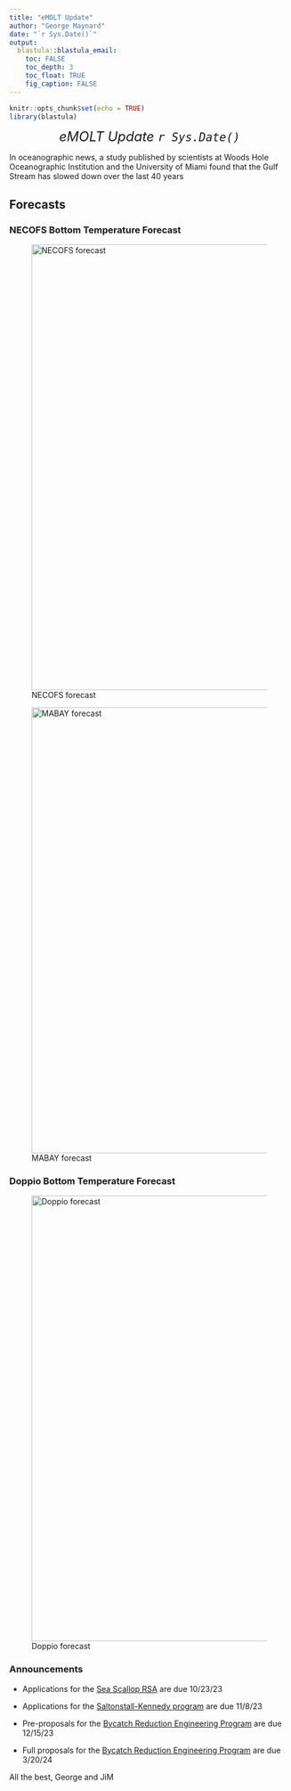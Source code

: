```yaml
---
title: "eMOLT Update"
author: "George Maynard"
date: "`r Sys.Date()`"  
output: 
  blastula::blastula_email:
    toc: FALSE
    toc_depth: 3
    toc_float: TRUE
    fig_caption: FALSE
---
```


```r
knitr::opts_chunk$set(echo = TRUE)
library(blastula)
```

<center> 

<font size="5"> *eMOLT Update `r Sys.Date()` * </font>

</center>

In oceanographic news, a study published by scientists at Woods Hole Oceanographic Institution and the University of Miami found that the Gulf Stream has slowed down over the last 40 years

## Forecasts


### NECOFS Bottom Temperature Forecast

![NECOFS forecast](NECOFS_GOM.gif){width=800px}

![MABAY forecast](NECOFS_MABAY.gif){width=800px}

### Doppio Bottom Temperature Forecast

![Doppio forecast](DOPPIO_forecast_F.gif){width=800px}


### Announcements



- Applications for the [Sea Scallop RSA](https://www.grants.gov/web/grants/search-grants.html?keywords=scallop%20rsa) are due 10/23/23

- Applications for the [Saltonstall-Kennedy program](https://www.grants.gov/web/grants/search-grants.html?keywords=saltonstall) are due 11/8/23

- Pre-proposals for the [Bycatch Reduction Engineering Program](https://www.grants.gov/web/grants/search-grants.html?keywords=brep) are due 12/15/23

- Full proposals for the [Bycatch Reduction Engineering Program](https://www.grants.gov/web/grants/search-grants.html?keywords=brep) are due 3/20/24


All the best,
George and JiM
